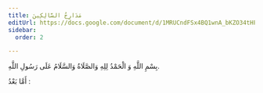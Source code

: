 ```yaml
---
title: مَدَارِجُ السَّالِكِينَ
editUrl: https://docs.google.com/document/d/1MRUCndFSx4BQ1wnA_bKZO34tHFH9TH2kF3xiuCtT1aI/edit
sidebar:  
  order: 2

---
```


بِسْمِ اللَّهِ وَ الْحَمْدُ لِلِهِ وَالصَّلَاةُ وَالسَّلَامُ عَلَى رَسُولِ اللَّهِ.

أَمَّا بَعْدُ :  


